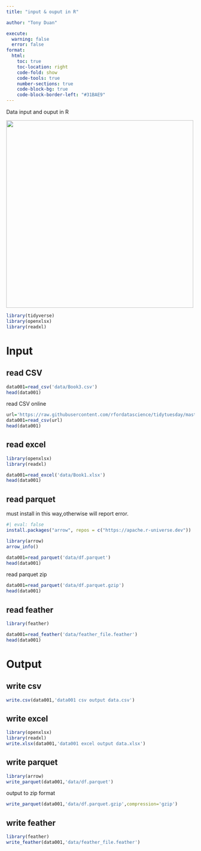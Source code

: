 ```yaml
---
title: "input & ouput in R"

author: "Tony Duan"

execute:
  warning: false
  error: false
format:
  html:
    toc: true
    toc-location: right
    code-fold: show
    code-tools: true
    number-sections: true
    code-block-bg: true
    code-block-border-left: "#31BAE9"
---
```


Data input and ouput in R

![](images/1_-OQi5hp-uoL_KdIydr4hew.gif){width="500"}

```r
library(tidyverse)
library(openxlsx)
library(readxl)

```


# Input

## read CSV

```r
data001=read_csv('data/Book3.csv')
head(data001)
```

read CSV online

```r
url='https://raw.githubusercontent.com/rfordatascience/tidytuesday/master/data/2020/2020-02-11/hotels.csv'
data001=read_csv(url)
head(data001)
```

## read excel

```r
library(openxlsx)
library(readxl)

data001=read_excel('data/Book1.xlsx')
head(data001)
```

## read parquet

must install in this way,otherwise will report error.
```r
#| eval: false
install.packages("arrow", repos = c("https://apache.r-universe.dev"))
```

```r
library(arrow)
arrow_info()
```

```r
data001=read_parquet('data/df.parquet')
head(data001)
```

read parquet zip
```r
data001=read_parquet('data/df.parquet.gzip')
head(data001)
```



## read feather

```r
library(feather)

data001=read_feather('data/feather_file.feather')
head(data001)

```


# Output


## write csv 

```r

write.csv(data001,'data001 csv output data.csv')
```



## write excel

```r
library(openxlsx)
library(readxl)
write.xlsx(data001,'data001 excel output data.xlsx')
```



## write parquet

```r
library(arrow)
write_parquet(data001,'data/df.parquet')
```


output to zip format

```r
write_parquet(data001,'data/df.parquet.gzip',compression='gzip')  
```


## write feather



```r
library(feather)
write_feather(data001,'data/feather_file.feather')

```






